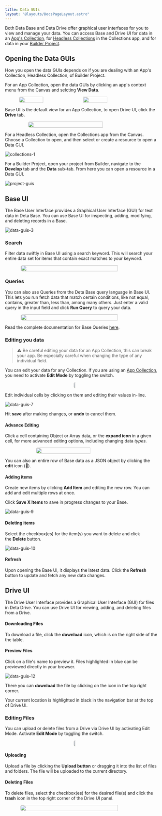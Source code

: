 ```yaml
---
title: Data GUIs
layout: "@layouts/DocsPageLayout.astro"
---
```



Both Deta Base and Deta Drive offer graphical user interfaces for you to view and manage your data. You can access Base and Drive UI for data in an [App's Collection](/docs/en/use/your-data/collections#app-collections), for [Headless Collections](/docs/en/use/your-data/collections#headless-collections) in the Collections app, and for data in your [Builder Project](/docs/en/build/fundamentals/development/projects).

## Opening the Data GUIs

How you open the data GUIs depends on if you are dealing with an App's Collection, Headless Collection, of Builder Project.

<InterfaceTabsExtended>
  <Fragment slot="canvas">

For an App Collection, open the data GUIs by clicking an app's context menu from the Canvas and selcting **View Data**.

<div style="display:flex; justify-content: center;"><img style="border-radius: 5px; width: 40%; max-width: 200px;" src="/docs-assets/use/data-guis-1.png"/><img style="border-radius: 5px; width: 40%; max-width: 200px; padding-left: 12px;" src="/docs-assets/use/data-guis-2.png"/> </div>

Base UI is the default view for an App Collection, to open Drive UI, click the **Drive** tab.

<div style="display:flex; justify-content: center;"><img style="border-radius: 5px; width: 70%; max-width: 400px;" src="/docs-assets/use/data-guis-11.png"/> </div>

</Fragment>
<Fragment slot="collections">

For a Headless Collection, open the Collections app from the Canvas. Choose a Collection to open, and then select or create a resource to open a Data GUI.

![collections-1](/docs-assets/use/collections-1.png)

</Fragment>
<Fragment slot="builder-project">

For a Builder Project, open your project from Builder, navigate to the **Develop** tab and the **Data** sub-tab. From here you can open a resource in a Data GUI.

![project-guis](/docs-assets/build/projects-develop-data.png)

</Fragment>
</InterfaceTabsExtended>

## Base UI

The Base User Interface provides a Graphical User Interface (GUI) for text data in Deta Base. You can use Base UI for inspecting, adding, modifying, and deleting records in a Base.

![data-guis-3](/docs-assets/use/data-guis-3.png)

### Search

Filter data swiftly in Base UI using a search keyword. This will search your entire data set for items that contain exact matches to your keyword.

<div style="display:flex; justify-content: center;"><img style="border-radius: 5px; width: 80%; max-width: 400px;" src="/docs-assets/use/data-guis-4.png"/> </div>

### Queries

You can also use Queries from the Deta Base query language in Base UI. This lets you run fetch data that match certain conditions, like not equal, contains, greater than, less than, among many others. Just enter a valid query in the input field and click **Run Query** to query your data.

<div style="display:flex; justify-content: center;"><img style="border-radius: 5px; width: 80%; max-width: 400px;" src="/docs-assets/use/data-guis-5.png"/> </div>

Read the complete documentation for Base Queries [here](/en/build/reference/deta-base/queries).

### Editing you data

> ⚠️ Be careful editing your data for an App Collection, this can break your app. Be especially careful when changing the type of any individual field.


You can edit your data for any Collection. If you are using an [App Collection](/docs/en/use/your-data/collections#app-collections), you need to activate **Edit Mode** by toggling the switch.

<div style="display:flex; justify-content: center;"><img style="border-radius: 5px; width: 10%; max-width: 80px;" src="/docs-assets/use/data-guis-6.png"/> </div>

Edit individual cells by clicking on them and editing their values in-line.

![data-guis-7](/docs-assets/use/data-guis-7.png)

Hit **save** after making changes, or **undo** to cancel them.

#### Advance Editing

Click a cell containing Object or Array data, or the **expand icon** in a given cell, for more advanced editing options, including changing data *types.*

<div style="display:flex; justify-content: center;"><img style="border-radius: 5px; width: 60%; max-width: 300px;" src="/docs-assets/use/data-guis-8.png"/> </div>

You can also an entire row of Base data as a JSON object by clicking the **edit** icon (📝).

#### Adding items

Create new items by clicking **Add Item** and editing the new row. You can add and edit multiple rows at once.

Click **Save X Items** to save in progress changes to your Base.

![data-guis-9](/docs-assets/use/data-guis-9.png)

#### Deleting items

Select the checkbox(es) for the item(s) you want to delete and click the **Delete** button.

![data-guis-10](/docs-assets/use/data-guis-10.png)

#### Refresh

Upon opening the Base UI, it displays the latest data. Click the **Refresh** button to update and fetch any new data changes.

## Drive UI

The Drive User Interface provides a Graphical User Interface (GUI) for files in Deta Drive. You can use Drive UI for viewing, adding, and deleting files from a Drive.

#### Downloading Files

To download a file, click the **download** icon, which is on the right side of the the table.

#### Preview Files

Click on a file's name to preview it. Files highlighted in blue can be previewed directly in your browser.

![data-guis-12](/docs-assets/use/data-guis-12.png)

There you can **download** the file by clicking on the icon in the top right corner.

Your current location is highlighted in black in the navigation bar at the top of Drive UI.

### Editing Files

You can upload or delete files from a Drive via Drive UI by activating Edit Mode. Activate **Edit Mode** by toggling the switch.

<div style="display:flex; justify-content: center;"><img style="border-radius: 5px; width: 10%; max-width: 80px;" src="/docs-assets/use/data-guis-6.png"/> </div>

#### Uploading

Upload a file by clicking the **Upload button** or dragging it into the list of files and folders. The file will be uploaded to the current directory.

#### Deleting Files

To delete files, select the checkbox(es) for the desired file(s) and click the **trash** icon in the top right corner of the Drive UI panel.

<div style="display:flex; justify-content: center;"><img style="border-radius: 5px; width: 80%; max-width: 500px;" src="/docs-assets/use/data-guis-13.png"/> </div>